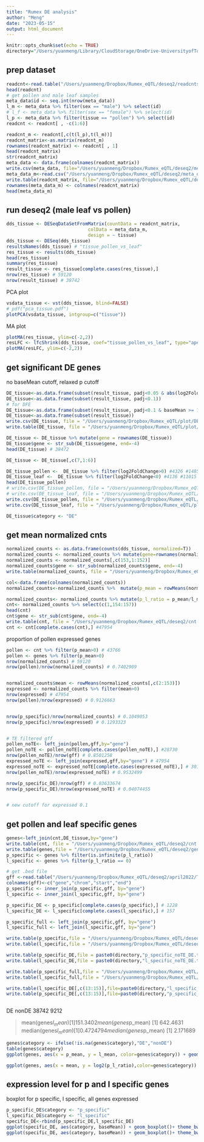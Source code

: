 ```yaml
---
title: "Rumex DE analysis"
author: "Meng"
date: "2023-05-15"
output: html_document
---
```


```r
knitr::opts_chunk$set(echo = TRUE)
directory="/Users/yuanmeng/Library/CloudStorage/OneDrive-UniversityofToronto/Manuscripts/rumex_haploid_sel/deseq2/"
```

## prep dataset
```r
readcnt<-read.table("/Users/yuanmeng/Dropbox/Rumex_eQTL/deseq2/readcnts_eqtl_RNA.txt",header=T)
head(readcnt)
# get pollen and male leaf samples
meta_data$id <- seq.int(nrow(meta_data))
l_m <- meta_data %>% filter(sex == "male") %>% select(id)
# l_f <- meta_data %>% filter(sex == "female") %>% select(id)
l_p <- meta_data %>% filter(tissue == "pollen") %>% select(id)
readcnt <- readcnt[ , -c(1:6)]

readcnt_m <- readcnt[,c(t(l_p),t(l_m))]
readcnt_matrix<-as.matrix(readcnt_m) 
rownames(readcnt_matrix) <- readcnt[ , 1]
head(readcnt_matrix)
str(readcnt_matrix)
meta_data <- data.frame(colnames(readcnt_matrix))
write.csv(meta_data, file="/Users/yuanmeng/Dropbox/Rumex_eQTL/deseq2/meta_data_m.csv", row.names = FALSE)
meta_data_m<-read.csv("/Users/yuanmeng/Dropbox/Rumex_eQTL/deseq2/meta_data_m.csv")
write.table(readcnt_matrix, file="/Users/yuanmeng/Dropbox/Rumex_eQTL/deseq2/readcnt_m.txt")
rownames(meta_data_m) <- colnames(readcnt_matrix)
head(meta_data_m)
```



## run deseq2 (male leaf vs pollen)
```r
dds_tissue <- DESeqDataSetFromMatrix(countData = readcnt_matrix, 
                              colData = meta_data_m,
                              design = ~ tissue)
dds_tissue <- DESeq(dds_tissue)
resultsNames(dds_tissue) # "tissue_pollen_vs_leaf"
res_tissue <- results(dds_tissue)
head(res_tissue)
summary(res_tissue)
result_tissue <- res_tissue[complete.cases(res_tissue),]
nrow(res_tissue) # 59120
nrow(result_tissue) # 38742

```


PCA plot
```r
vsdata_tissue <- vst(dds_tissue, blind=FALSE)
# pdf("pca_tissue.pdf")
plotPCA(vsdata_tissue, intgroup=c("tissue")) 
```

MA plot
```r
plotMA(res_tissue, ylim=c(-2,2))
resLFC <- lfcShrink(dds_tissue, coef="tissue_pollen_vs_leaf", type="apeglm")
plotMA(resLFC, ylim=c(-2,2))
```


## get significant DE genes
no baseMean cutoff, relaxed p cutoff
```r
DE_tissue<-as.data.frame(subset(result_tissue, padj<0.05 & abs(log2FoldChange)>1))
DE_tissue<-as.data.frame(subset(result_tissue, padj<0.1))
# for DFE
DE_tissue<-as.data.frame(subset(result_tissue, padj<0.1 & baseMean >= 1))
DE_tissue<-as.data.frame(subset(result_tissue))
write.csv(DE_tissue, file = "/Users/yuanmeng/Dropbox/Rumex_eQTL/plot/DE_tissue.csv", row.names = FALSE, quote = FALSE) 
write.table(DE_tissue, file = "/Users/yuanmeng/Dropbox/Rumex_eQTL/plot/DE_tissue_p01.txt", row.names = FALSE, quote = FALSE) 

DE_tissue <- DE_tissue %>% mutate(gene = rownames(DE_tissue))
DE_tissue$gene <- str_sub(DE_tissue$gene, end=-4)
head(DE_tissue) # 38472

DE_tissue <- DE_tissue[,c(7,1:6)]

DE_tissue_pollen <-  DE_tissue %>% filter(log2FoldChange>0) #4326 #14856 #12292
DE_tissue_leaf <-  DE_tissue %>% filter(log2FoldChange<0) #4136 #11015 #10889
head(DE_tissue_pollen)
# write.csv(DE_tissue_pollen, file = "/Users/yuanmeng/Dropbox/Rumex_eQTL/plot/pollen_biased_noFC.csv", row.names = FALSE, quote = FALSE) 
# write.csv(DE_tissue_leaf, file = "/Users/yuanmeng/Dropbox/Rumex_eQTL/plot/leaf_biased_noFC.csv", row.names = FALSE, quote = FALSE)
write.csv(DE_tissue_pollen, file = "/Users/yuanmeng/Dropbox/Rumex_eQTL/plot/pollen_biased_p01.csv", row.names = FALSE, quote = FALSE) 
write.csv(DE_tissue_leaf, file = "/Users/yuanmeng/Dropbox/Rumex_eQTL/plot/leaf_biased_p01.csv", row.names = FALSE, quote = FALSE)

DE_tissue$category <- "DE"
```


## get mean normalized cnts
```r
normalized_counts <- as.data.frame(counts(dds_tissue, normalized=T))
normalized_counts <- normalized_counts %>% mutate(gene=rownames(normalized_counts)) 
normalized_counts <- normalized_counts[,c(153,1:152)]
normalized_counts$gene <- str_sub(normalized_counts$gene, end=-4)
write.table(normalized_counts, file = "/Users/yuanmeng/Dropbox/Rumex_eQTL/deseq2/normalized_counts_m.txt", quote = FALSE)

col<-data.frame(colnames(normalized_counts))
normalized_counts<-normalized_counts %>%  mutate(p_mean = rowMeans(normalized_counts[,c(2:76)] )) %>% mutate(l_mean = rowMeans(normalized_counts[,c(77:153)] ))

normalized_counts<- normalized_counts %>% mutate(p_l_ratio = p_mean/l_mean)
cnt<- normalized_counts %>% select(c(1,154:157))
head(cnt)
cnt$gene <- str_sub(cnt$gene, end=-4)
write.table(cnt, file = "/Users/yuanmeng/Dropbox/Rumex_eQTL/deseq2/cnt.txt", row.names = FALSE)
cnt <- cnt[complete.cases(cnt),] #47954
```


proportion of pollen expressed genes
```r
pollen <- cnt %>% filter(p_mean>0) # 43766
pollen <- genes %>% filter(p_mean>0)
nrow(normalized_counts) # 59120
nrow(pollen)/nrow(normalized_counts) # 0.7402909


normalized_counts$mean <- rowMeans(normalized_counts[,c(2:153)])
expressed <- normalized_counts %>% filter(mean>0)
nrow(expressed) # 47954
nrow(pollen)/nrow(expressed) # 0.9126663


nrow(p_specific)/nrow(normalized_counts) # 0.1049053
nrow(p_specific)/nrow(expressed) # 0.1293323


# TE filtered gff
pollen_noTE<- left_join(pollen,gff,by="gene")
pollen_noTE <- pollen_noTE[complete.cases(pollen_noTE),] #28730
nrow(pollen_noTE)/nrow(gff) # 0.8501258
expressed_noTE <- left_join(expressed,gff,by="gene") # 47954
expressed_noTE <- expressed_noTE[complete.cases(expressed_noTE),] # 30139
nrow(pollen_noTE)/nrow(expressed_noTE) # 0.9532499

nrow(p_specific_DE)/nrow(gff) # 0.03633674
nrow(p_specific_DE)/nrow(expressed_noTE) # 0.04074455


# new cutoff for expressed 0.1

```




## get pollen and leaf specific genes

```r
genes<-left_join(cnt,DE_tissue,by="gene")
write.table(cnt, file = "/Users/yuanmeng/Dropbox/Rumex_eQTL/deseq2/cnt.txt", row.names = FALSE, quote = F)
write.table(genes,file = "/Users/yuanmeng/Dropbox/Rumex_eQTL/deseq2/gene_ratio_deseq2.txt", row.names = FALSE, quote = F)
p_specific <- genes %>% filter(is.infinite(p_l_ratio))
l_specific <- genes %>% filter(p_l_ratio == 0)

# get .bed file
gff <-read.table("/Users/yuanmeng/Dropbox/Rumex_eQTL/deseq2/april2022/TE_filtered_REF_LA.gff")
colnames(gff)<-c("gene","chrom","start","end")
p_specific <- inner_join(p_specific,gff, by="gene")
l_specific <- inner_join(l_specific,gff, by="gene")

p_specific_DE <- p_specific[complete.cases(p_specific),] # 1228
l_specific_DE <- l_specific[complete.cases(l_specific),] # 157

p_specific_full <- left_join(p_specific,gff, by="gene")
l_specific_full <- left_join(l_specific,gff, by="gene")

write.table(p_specific,file = "/Users/yuanmeng/Dropbox/Rumex_eQTL/deseq2/p_specific_noTE.txt", row.names = FALSE, quote = F)
write.table(l_specific,file = "/Users/yuanmeng/Dropbox/Rumex_eQTL/deseq2/l_specific_noTE.txt", row.names = FALSE, quote = F)

write.table(p_specific_DE,file = paste0(directory,"p_specific_noTE_DE.txt"), row.names = FALSE, quote = F)
write.table(l_specific_DE,file = paste0(directory,"l_specific_noTE_DE.txt"), row.names = FALSE, quote = F)

write.table(p_specific_full,file = "/Users/yuanmeng/Dropbox/Rumex_eQTL/deseq2/p_specific_full.txt", row.names = FALSE, quote = F)
write.table(l_specific_full,file = "/Users/yuanmeng/Dropbox/Rumex_eQTL/deseq2/l_specific_full.txt", row.names = FALSE, quote = F)

write.table(l_specific_DE[,c(13:15)],file=paste0(directory,"l_specific_noTE_DE.bed"),sep="\t",row.names = FALSE, col.names = FALSE, quote=FALSE)
write.table(p_specific_DE[,c(13:15)],file=paste0(directory,"p_specific_noTE_DE.bed"),sep="\t",row.names = FALSE, col.names = FALSE, quote=FALSE)



```
   DE nonDE 
38742  9212 

> mean(genes$l_mean)
[1] 151.3402
> mean(genes$p_mean)
[1] 642.4631
> median(genes$l_mean)
[1] 0.4724794
> median(genes$p_mean)
[1] 2.171689


```r
genes$category <- ifelse(!is.na(genes$category),"DE","nonDE")
table(genes$category)
ggplot(genes, aes(x = p_mean, y = l_mean, color=genes$category)) + geom_point(size=1,alpha=0.4)+theme_bw()+xlim(1,50000)+ylim(1,50000)

```


```r
ggplot(genes, aes(x = mean, y = log2(p_l_ratio),color=genes$category)) + geom_point(size=1,alpha=0.4)+theme_bw()+xlim(1,50000)
```

## expression level for p and l specific genes
boxplot for p specific, l specific, all genes expressed
```r
p_specific_DE$category <- "p_specific"
l_specific_DE$category <- "l_specific"
specific_DE<-rbind(p_specific_DE,l_specific_DE)
ggplot(specific_DE, aes(category, baseMean)) + geom_boxplot()+ theme_bw()
ggplot(specific_DE, aes(category, baseMean)) + geom_boxplot()+ theme_bw() +ylim(0,5)
```

